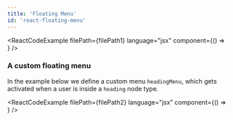 ```yaml
---
title: 'Floating Menu'
id: 'react-floating-menu'
---
```



<ReactCodeExample
  filePath={filePath1}
  language="jsx"
  component={() => <Example1 />}
/>

### A custom floating menu

In the example below we define a custom menu `headingMenu`, which gets activated when a user is inside a `heading` node type.

<ReactCodeExample
  filePath={filePath2}
  language="jsx"
  component={() => <Example2 />}
/>

